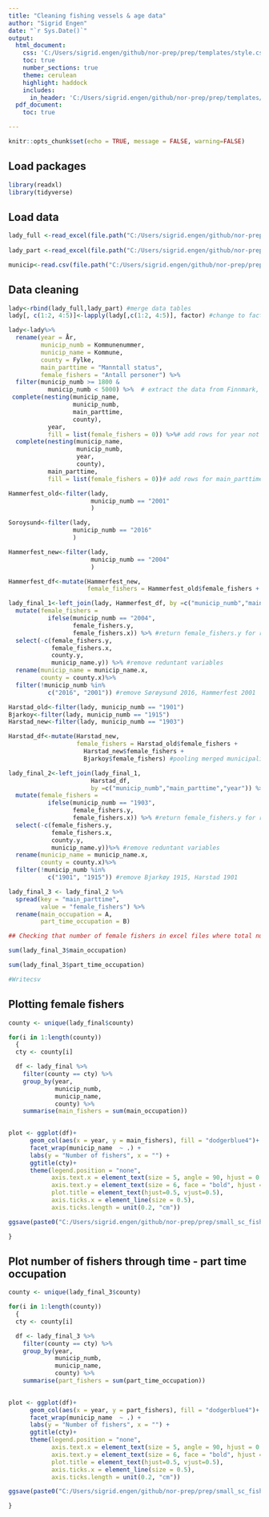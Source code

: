 ```yaml
---
title: "Cleaning fishing vessels & age data"
author: "Sigrid Engen"
date: "`r Sys.Date()`"
output:
  html_document:
    css: 'C:/Users/sigrid.engen/github/nor-prep/prep/templates/style.css'
    toc: true
    number_sections: true
    theme: cerulean
    highlight: haddock
    includes: 
      in_header: 'C:/Users/sigrid.engen/github/nor-prep/prep/templates/norway_banner.html'
  pdf_document:
    toc: true

---
```

```r
knitr::opts_chunk$set(echo = TRUE, message = FALSE, warning=FALSE)
```

## Load packages
```r
library(readxl)
library(tidyverse)
```

## Load data
```r
lady_full <-read_excel(file.path("C:/Users/sigrid.engen/github/nor-prep/prep/small_sc_fisheries/data/Female_full_time_employed_fishers1990_2019.xlsx"), col_types = c("guess", "skip", "guess", "numeric", "guess", "guess","numeric"))
                       
lady_part <-read_excel(file.path("C:/Users/sigrid.engen/github/nor-prep/prep/small_sc_fisheries/data/Female_part_time_employed_fishers1990_2019.xlsx"), col_types = c("guess", "skip", "guess", "numeric", "guess", "guess","numeric"))

municip<-read.csv(file.path("C:/Users/sigrid.engen/github/nor-prep/prep/administrative/komlist.csv"), sep=";")
```

## Data cleaning
```r
lady<-rbind(lady_full,lady_part) #merge data tables 
lady[, c(1:2, 4:5)]<-lapply(lady[,c(1:2, 4:5)], factor) #change to factors

lady<-lady%>% 
  rename(year = År, 
         municip_numb = Kommunenummer,
         municip_name = Kommune,
         county = Fylke,
         main_parttime = "Manntall status", 
         female_fishers = "Antall personer") %>%
  filter(municip_numb >= 1800 & 
           municip_numb < 5000) %>%  # extract the data from Finnmark, Troms, Nordland
 complete(nesting(municip_name, 
                  municip_numb, 
                  main_parttime, 
                  county), 
           year, 
           fill = list(female_fishers = 0)) %>%# add rows for year not included
  complete(nesting(municip_name, 
                   municip_numb, 
                   year, 
                   county), 
           main_parttime, 
           fill = list(female_fishers = 0))# add rows for main_parttime not included

Hammerfest_old<-filter(lady, 
                       municip_numb == "2001"
                       )

Soroysund<-filter(lady, 
                  municip_numb == "2016"
                  )

Hammerfest_new<-filter(lady, 
                       municip_numb == "2004"
                       ) 

Hammerfest_df<-mutate(Hammerfest_new, 
                      female_fishers = Hammerfest_old$female_fishers + Hammerfest_new$female_fishers + Soroysund$female_fishers) #pooling merged municipalities

lady_final_1<-left_join(lady, Hammerfest_df, by =c("municip_numb","main_parttime","year")) %>%
  mutate(female_fishers = 
           ifelse(municip_numb == "2004", 
                  female_fishers.y, 
                  female_fishers.x)) %>% #return female_fishers.y for rows with Hammerfest 2004 & female_fishers.x if not
  select(-c(female_fishers.y, 
            female_fishers.x, 
            county.y, 
            municip_name.y)) %>% #remove reduntant variables
  rename(municip_name = municip_name.x,
         county = county.x)%>%
  filter(!municip_numb %in% 
           c("2016", "2001")) #remove Sørøysund 2016, Hammerfest 2001 

Harstad_old<-filter(lady, municip_numb == "1901")
Bjarkoy<-filter(lady, municip_numb == "1915")
Harstad_new<-filter(lady, municip_numb == "1903") 

Harstad_df<-mutate(Harstad_new, 
                   female_fishers = Harstad_old$female_fishers + 
                     Harstad_new$female_fishers + 
                     Bjarkoy$female_fishers) #pooling merged municipalities

lady_final_2<-left_join(lady_final_1, 
                       Harstad_df, 
                       by =c("municip_numb","main_parttime","year")) %>%
  mutate(female_fishers = 
           ifelse(municip_numb == "1903", 
                  female_fishers.y, 
                  female_fishers.x)) %>% #return female_fishers.y for rows with Hammerfest 2004 & female_fishers.x if not
  select(-c(female_fishers.y, 
            female_fishers.x, 
            county.y, 
            municip_name.y))%>% #remove reduntant variables
  rename(municip_name = municip_name.x,
         county = county.x)%>%
  filter(!municip_numb %in% 
           c("1901", "1915")) #remove Bjarkøy 1915, Harstad 1901

lady_final_3 <- lady_final_2 %>%
  spread(key = "main_parttime", 
         value = "female_fishers") %>% 
  rename(main_occupation = A, 
         part_time_occupation = B)

## Checking that number of female fishers in excel files where total number of female fishers in the region over all years is 7131 (1957 main occupation and 5174 parttime)

sum(lady_final_3$main_occupation)

sum(lady_final_3$part_time_occupation)  

#Writecsv
```

## Plotting female fishers
```r
county <- unique(lady_final$county) 

for(i in 1:length(county))
  {
  cty <- county[i]

  df <- lady_final %>%
    filter(county == cty) %>% 
    group_by(year,
             municip_numb,
             municip_name,
             county) %>% 
    summarise(main_fishers = sum(main_occupation)) 

    
plot <- ggplot(df)+
      geom_col(aes(x = year, y = main_fishers), fill = "dodgerblue4")+
      facet_wrap(municip_name  ~ .) +
      labs(y = "Number of fishers", x = "") +
      ggtitle(cty)+
      theme(legend.position = "none", 
            axis.text.x = element_text(size = 5, angle = 90, hjust = 0.5, vjust = 0.5, face = "bold"),
            axis.text.y = element_text(size = 6, face = "bold", hjust = 0.5, vjust = 0.5, margin = margin(t = 0, r = 2, b = 0, l = 0)),
            plot.title = element_text(hjust=0.5, vjust=0.5),
            axis.ticks.x = element_line(size = 0.5),
            axis.ticks.length = unit(0.2, "cm"))

ggsave(paste0("C:/Users/sigrid.engen/github/nor-prep/prep/small_sc_fisheries/figs/female_fishers_fulltime", cty, ".pdf"), plot)

}
```
## Plot number of fishers through time - part time occupation
```r

county <- unique(lady_final_3$county) 

for(i in 1:length(county))
  {
  cty <- county[i]

  df <- lady_final_3 %>%
    filter(county == cty) %>% 
    group_by(year,
             municip_numb,
             municip_name,
             county) %>% 
    summarise(part_fishers = sum(part_time_occupation)) 

    
plot <- ggplot(df)+
      geom_col(aes(x = year, y = part_fishers), fill = "dodgerblue4")+
      facet_wrap(municip_name  ~ .) +
      labs(y = "Number of fishers", x = "") +
      ggtitle(cty)+
      theme(legend.position = "none", 
            axis.text.x = element_text(size = 5, angle = 90, hjust = 0.5, vjust = 0.5, face = "bold"),
            axis.text.y = element_text(size = 6, face = "bold", hjust = 0.5, vjust = 0.5, margin = margin(t = 0, r = 2, b = 0, l = 0)),
            plot.title = element_text(hjust=0.5, vjust=0.5),
            axis.ticks.x = element_line(size = 0.5),
            axis.ticks.length = unit(0.2, "cm"))

ggsave(paste0("C:/Users/sigrid.engen/github/nor-prep/prep/small_sc_fisheries/figs/female_fishers_parttime", cty, ".pdf"), plot)

}
```


